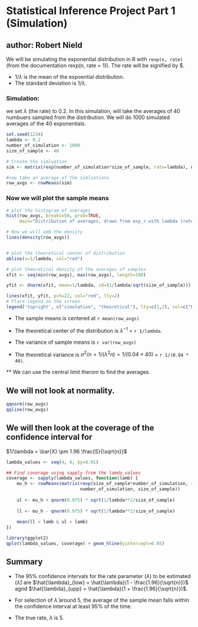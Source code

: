 
# Statistical Inference Project Part 1 (Simulation)
## author: Robert Nield

We will be simulating the exponential distribution in R with `rexp(n, rate)` (from the documentation rexp(n, rate = 1)). The rate will be signified by $\lambda.

* $1/\lambda$ is the mean of the expoential distribution.
* The standard deviation is $1/\lambda$. 

### Simulation:
we set $\lambda$ (the rate) to 0.2. 
In this simulation, will take the averages of 40 numbuers sampled from the distribution.
We will do 1000 simulated averages of the 40 exponentials.


```r
set.seed(1234)
lambda <- 0.2
number_of_simulation <- 1000
size_of_sample <- 40

# Create the simluation
sim <- matrix(rexp(number_of_simulation*size_of_sample, rate=lambda), number_of_simulation, size_of_sample)

#now take an average of the simluations
row_avgs <- rowMeans(sim)
```

### Now we will plot the sample means

```r
# plot the histogram of averages
hist(row_avgs, breaks=50, prob=TRUE,
     main="Distribution of averages, drawn from exp_r with lambda (rate) 0.2", xlab="")

# Now we will add the density
lines(density(row_avgs))


# plot the theoretical center of distribution
abline(v=1/lambda, col="red")

# plot theoretical density of the averages of samples
xfit <- seq(min(row_avgs), max(row_avgs), length=100)

yfit <- dnorm(xfit, mean=1/lambda, sd=(1/lambda/sqrt(size_of_sample)))

lines(xfit, yfit, pch=22, col="red", lty=2)
# Place legend on the screen
legend('topright', c("simulation", "theoretical"), lty=c(1,2), col=c("black", "red"))
```

* The sample means is centered at `r mean(row_avgs)`
* The theoretical center of the distribution is $\lambda^{-1}$ = `r 1/lambda`.


* The variance of sample means is `r var(row_avgs)`
* The theoretical variance is $\sigma^2 / n = 1/(\lambda^2 n) = 1/(0.04 \times 40)$ =
`r 1/(0.04 * 40)`.

** We can use the central limit therom to find the averages.


## We will not look at normality.

```r
qqnorm(row_avgs) 
qqline(row_avgs)
```

## We will then look at the coverage of the confidence interval for
$1/\lambda = \bar{X} \pm 1.96 \frac{S}{\sqrt{n}}$

```r
lambda_values <- seq(4, 6, by=0.01)

## Find coverage using sapply from the lamda_values
coverage <- sapply(lambda_values, function(lamb) {
    mu_h <- rowMeans(matrix(rexp(size_of_sample*number_of_simulation, rate=0.2),
                            number_of_simulation, size_of_sample))
    
    ul <- mu_h + qnorm(0.975) * sqrt(1/lambda**2/size_of_sample)
    
    ll <- mu_h - qnorm(0.975) * sqrt(1/lambda**2/size_of_sample)
    
    mean(ll < lamb & ul > lamb)
})

library(ggplot2)
qplot(lambda_values, coverage) + geom_hline(yintercept=0.95)
```

## Summary
* The 95% confidence intervals for the rate parameter ($\lambda$) to be estimated
($\hat{\lambda}$) are
$\hat{\lambda}_{low} = \hat{\lambda}(1 - \frac{1.96}{\sqrt{n}})$ agnd
$\hat{\lambda}_{upp} = \hat{\lambda}(1 + \frac{1.96}{\sqrt{n}})$.

* For selection of $\hat{\lambda}$ around 5, the average of the sample mean falls within the confidence interval at least 95% of the time.

* The true rate, $\lambda$ is 5.